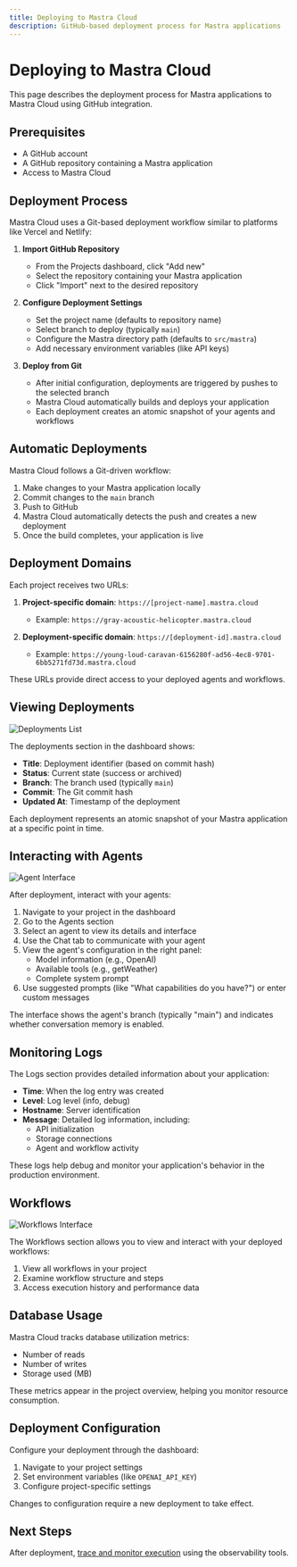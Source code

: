 ```yaml
---
title: Deploying to Mastra Cloud
description: GitHub-based deployment process for Mastra applications
---
```


# Deploying to Mastra Cloud

This page describes the deployment process for Mastra applications to Mastra Cloud using GitHub integration.

## Prerequisites

- A GitHub account
- A GitHub repository containing a Mastra application
- Access to Mastra Cloud

## Deployment Process

Mastra Cloud uses a Git-based deployment workflow similar to platforms like Vercel and Netlify:

1. **Import GitHub Repository**
   - From the Projects dashboard, click "Add new"
   - Select the repository containing your Mastra application
   - Click "Import" next to the desired repository

2. **Configure Deployment Settings**
   - Set the project name (defaults to repository name)
   - Select branch to deploy (typically `main`)
   - Configure the Mastra directory path (defaults to `src/mastra`)
   - Add necessary environment variables (like API keys)

3. **Deploy from Git**
   - After initial configuration, deployments are triggered by pushes to the selected branch
   - Mastra Cloud automatically builds and deploys your application
   - Each deployment creates an atomic snapshot of your agents and workflows

## Automatic Deployments

Mastra Cloud follows a Git-driven workflow:

1. Make changes to your Mastra application locally
2. Commit changes to the `main` branch
3. Push to GitHub
4. Mastra Cloud automatically detects the push and creates a new deployment
5. Once the build completes, your application is live

## Deployment Domains

Each project receives two URLs:

1. **Project-specific domain**: `https://[project-name].mastra.cloud`
   - Example: `https://gray-acoustic-helicopter.mastra.cloud`

2. **Deployment-specific domain**: `https://[deployment-id].mastra.cloud`
   - Example: `https://young-loud-caravan-6156280f-ad56-4ec8-9701-6bb5271fd73d.mastra.cloud`

These URLs provide direct access to your deployed agents and workflows.

## Viewing Deployments

![Deployments List](/image/cloud-agents.png)

The deployments section in the dashboard shows:

- **Title**: Deployment identifier (based on commit hash)
- **Status**: Current state (success or archived)
- **Branch**: The branch used (typically `main`)
- **Commit**: The Git commit hash
- **Updated At**: Timestamp of the deployment

Each deployment represents an atomic snapshot of your Mastra application at a specific point in time.

## Interacting with Agents

![Agent Interface](/image/cloud-agent.png)

After deployment, interact with your agents:

1. Navigate to your project in the dashboard
2. Go to the Agents section
3. Select an agent to view its details and interface
4. Use the Chat tab to communicate with your agent
5. View the agent's configuration in the right panel:
   - Model information (e.g., OpenAI)
   - Available tools (e.g., getWeather)
   - Complete system prompt
6. Use suggested prompts (like "What capabilities do you have?") or enter custom messages

The interface shows the agent's branch (typically "main") and indicates whether conversation memory is enabled.

## Monitoring Logs

The Logs section provides detailed information about your application:

- **Time**: When the log entry was created
- **Level**: Log level (info, debug)
- **Hostname**: Server identification
- **Message**: Detailed log information, including:
  - API initialization
  - Storage connections
  - Agent and workflow activity

These logs help debug and monitor your application's behavior in the production environment.

## Workflows

![Workflows Interface](/image/cloud-workflows.png)

The Workflows section allows you to view and interact with your deployed workflows:

1. View all workflows in your project
2. Examine workflow structure and steps
3. Access execution history and performance data

## Database Usage

Mastra Cloud tracks database utilization metrics:

- Number of reads
- Number of writes
- Storage used (MB)

These metrics appear in the project overview, helping you monitor resource consumption.

## Deployment Configuration

Configure your deployment through the dashboard:

1. Navigate to your project settings
2. Set environment variables (like `OPENAI_API_KEY`)
3. Configure project-specific settings

Changes to configuration require a new deployment to take effect.

## Next Steps

After deployment, [trace and monitor execution](/image/mastra-cloud/observability) using the observability tools.